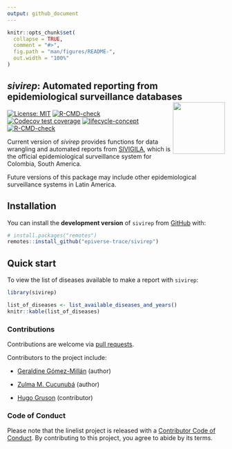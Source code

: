 ```yaml
---
output: github_document
---
```


<!-- README.md is generated from README.Rmd. Please edit that file -->

```r
knitr::opts_chunk$set(
  collapse = TRUE,
  comment = "#>",
  fig.path = "man/figures/README-",
  out.width = "100%"
)
```

## *sivirep*: Automated reporting from epidemiological surveillance databases  <img src="man/figures/logo.png" align="right" width="120" />


<!-- badges: start -->
[![License: MIT](https://img.shields.io/badge/License-MIT-yellow.svg)](https://opensource.org/licenses/MIT)
[![R-CMD-check](https://github.com/epiverse-trace/readepi/actions/workflows/R-CMD-check.yaml/badge.svg)](https://github.com/epiverse-trace/readepi/actions/workflows/R-CMD-check.yaml)
[![Codecov test coverage](https://codecov.io/gh/epiverse-trace/readepi/branch/main/graph/badge.svg)](https://app.codecov.io/gh/epiverse-trace/readepi?branch=main)
[![lifecycle-concept](https://raw.githubusercontent.com/reconverse/reconverse.github.io/master/images/badge-concept.svg)](https://www.reconverse.org/lifecycle.html#concept) 
[![R-CMD-check](https://github.com/epiverse-trace/sivirep/actions/workflows/R-CMD-check.yaml/badge.svg)](https://github.com/epiverse-trace/sivirep/actions/workflows/R-CMD-check.yaml)
<!-- badges: end -->

Current version of *sivirep* provides functions for data wrangling and automated reports from [SIVIGILA](https://www.ins.gov.co/Direcciones/Vigilancia/Paginas/SIVIGILA.aspx), which is  the official epidemiological surveillance system for Colombia, South America.

Future versions of this package may include other epidemiological surveillance systems in Latin America.



## Installation
You can install the **development version** of `sivirep` from
[GitHub](https://github.com/) with:

``` r
# install.packages("remotes")
remotes::install_github("epiverse-trace/sivirep")
```

## Quick start

To view the list of diseases available to make a report with `sivirep`:

```r
library(sivirep)

list_of_diseases <- list_available_diseases_and_years()
knitr::kable(list_of_diseases)
```






### Contributions

Contributions are welcome via [pull requests](https://github.com/epiverse-trace/sivirep/pulls).

Contributors to the project include:

- [Geraldine Gómez-Millán](https://github.com/GeraldineGomez) (author)

- [Zulma M. Cucunubá](https://github.com/zmcucunuba) (author)

- [Hugo Gruson](https://github.com/Bisaloo) (contributor)

### Code of Conduct
Please note that the linelist project is released with a 
[Contributor Code of Conduct](https://contributor-covenant.org/version/2/0/CODE_OF_CONDUCT.html).
By contributing to this project, you agree to abide by its terms.
